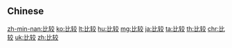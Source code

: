 {{also|比較}}
==Chinese==
{{zh-see|比較}}

[[zh-min-nan:比较]]
[[ko:比较]]
[[lt:比较]]
[[hu:比较]]
[[mg:比较]]
[[ja:比较]]
[[ta:比较]]
[[th:比较]]
[[chr:比较]]
[[uk:比较]]
[[zh:比较]]